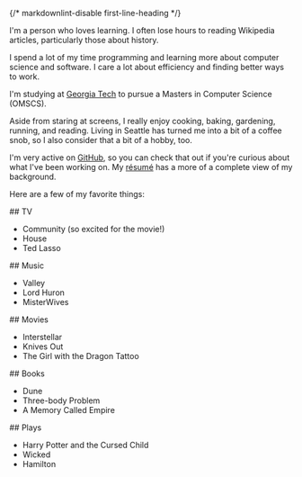 ---
---

{/* markdownlint-disable first-line-heading */}

I'm a person who loves learning. I often lose hours to reading Wikipedia articles, particularly those about history.

I spend a lot of my time programming and learning more about computer science and software. I care a lot about efficiency and finding better ways to work.

I'm studying at [Georgia Tech](https://omscs.gatech.edu/) to pursue a Masters in Computer Science (OMSCS).

Aside from staring at screens, I really enjoy cooking, baking, gardening, running, and reading. Living in Seattle has turned me into a bit of a coffee snob, so I also consider that a bit of a hobby, too.

I'm very active on [GitHub](https://github.com/shepherdjerred),
so you can check that out if you're curious about what I've been working on.
My [résumé](https://resume.sjer.red/) has a more of a complete view of my background.

Here are a few of my favorite things:

<div class="grid grid-cols-2">

<div>
## TV

- Community (so excited for the movie!)
- House
- Ted Lasso

</div>

<div>
## Music

- Valley
- Lord Huron
- MisterWives

</div>

<div>
## Movies

- Interstellar
- Knives Out
- The Girl with the Dragon Tattoo

</div>

<div>
## Books

- Dune
- Three-body Problem
- A Memory Called Empire

</div>

<div>
## Plays

- Harry Potter and the Cursed Child
- Wicked
- Hamilton

</div>
</div>
